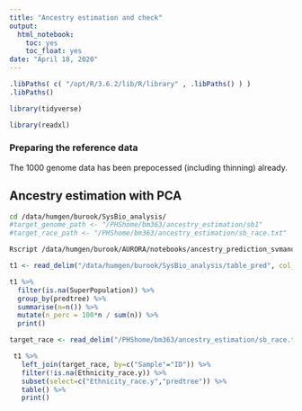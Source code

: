 ```yaml
---
title: "Ancestry estimation and check"
output:
  html_notebook:
    toc: yes
    toc_float: yes
date: "April 18, 2020"
---
```


```r
.libPaths( c( "/opt/R/3.6.2/lib/R/library" , .libPaths() ) )
.libPaths()
```

```r
library(tidyverse)

library(readxl)
```

### Preparing the reference data

The 1000 genome data has been prepocessed (including thinning) already. 


## Ancestry estimation with PCA

```bash
cd /data/humgen/burook/SysBio_analysis/
#target_genome_path <- "/PHShome/bm363/ancestry_estimation/sb1"
#target_race_path <- "/PHShome/bm363/ancestry_estimation/sb_race.txt"

Rscript /data/humgen/burook/AURORA/notebooks/ancestry_prediction_svmandtree.R /PHShome/bm363/ancestry_estimation/sb_race.txt /PHShome/bm363/ancestry_estimation/sb_race.txt

```


```r
t1 <- read_delim("/data/humgen/burook/SysBio_analysis/table_pred", col_names = TRUE, delim = " ")

t1 %>% 
  filter(is.na(SuperPopulation)) %>% 
  group_by(predtree) %>%
  summarise(n=n()) %>%
  mutate(n_perc = 100*n / sum(n)) %>% 
  print()
```

```r
target_race <- read_delim("/PHShome/bm363/ancestry_estimation/sb_race.txt", col_names = TRUE, delim = "\t")

 t1 %>% 
   left_join(target_race, by=c("Sample"="ID")) %>% 
   filter(!is.na(Ethnicity_race.y)) %>% 
   subset(select=c("Ethnicity_race.y","predtree")) %>% 
   table() %>% 
   print()

```



